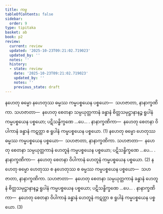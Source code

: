 ```yaml
---
title: ကမ္မ
tableOfContents: false
sidebar:
  order: 9
type: tipitaka
basket: ab
book: p2
review:
  current: review
  updated: '2025-10-23T09:21:02.719023'
  updated_by: ''
  notes: ''
  history:
  - state: review
    date: '2025-10-23T09:21:02.719023'
    updated_by: ''
    notes: ''
    previous_state: draft
---
```



<ReviewStatus review={frontmatter.review} showDetails={true} />

<HypothesisAnnotation frontmatter={frontmatter} />

<DynamicBreadcrumb />

<Division number="33" book="p2" e="ch" v="38" p="14">

<Paragraph number="88" book="p2">
နဟေတု ဓမ္မော နဟေတုဿ ဓမ္မဿ ကမ္မပစ္စယေန ပစ္စယော—  သဟဇာတာ, နာနာက္ခဏိကာ. <Emphasis>သဟဇာတာ</Emphasis>—  နဟေတု စေတနာ သမ္ပယုတ္တကာနံ ခန္ဓာနံ စိတ္တသမုဋ္ဌာနာနဉ္စ ရူပါနံ ကမ္မပစ္စယေန ပစ္စယော; ပဋိသန္ဓိက္ခဏေ …ပေ… . <Emphasis>နာနာက္ခဏိကာ</Emphasis>—  နဟေတု စေတနာ ဝိပါကာနံ ခန္ဓာနံ ကဋတ္တာ စ ရူပါနံ ကမ္မပစ္စယေန ပစ္စယော. (1)
</Paragraph>

<Paragraph number="89" book="p2">
နဟေတု ဓမ္မော ဟေတုဿ ဓမ္မဿ ကမ္မပစ္စယေန ပစ္စယော—  သဟဇာတာ, နာနာက္ခဏိကာ. <Emphasis>သဟဇာတာ</Emphasis>—  နဟေတု စေတနာ သမ္ပယုတ္တကာနံ ဟေတူနံ ကမ္မပစ္စယေန ပစ္စယော; ပဋိသန္ဓိက္ခဏေ …ပေ… . <Emphasis>နာနာက္ခဏိကာ</Emphasis>—  နဟေတု စေတနာ ဝိပါကာနံ ဟေတူနံ ကမ္မပစ္စယေန ပစ္စယော. (2)
</Paragraph>

<Paragraph number="90" book="p2">
နဟေတု ဓမ္မော ဟေတုဿ စ နဟေတုဿ စ ဓမ္မဿ ကမ္မပစ္စယေန ပစ္စယော—  သဟဇာတာ, နာနာက္ခဏိကာ. <Emphasis>သဟဇာတာ</Emphasis>—  နဟေတု စေတနာ သမ္ပယုတ္တကာနံ ခန္ဓာနံ ဟေတူနံ စိတ္တသမုဋ္ဌာနာနဉ္စ ရူပါနံ ကမ္မပစ္စယေန ပစ္စယော; ပဋိသန္ဓိက္ခဏေ …ပေ… . <Emphasis>နာနာက္ခဏိကာ</Emphasis>—  နဟေတု စေတနာ ဝိပါကာနံ ခန္ဓာနံ ဟေတူနံ ကဋတ္တာ စ ရူပါနံ ကမ္မပစ္စယေန ပစ္စယော. (3)
</Paragraph>
</Division>